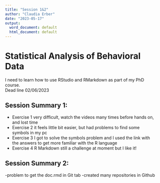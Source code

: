 ```yaml
---
title: "Session 1&2"
author: "Claudia Erber"
date: "2023-05-17"
output:
  word_document: default
  html_document: default
---
```



# **Statistical Analysis of Behavioral Data**

I need to learn how to use RStudio and RMarkdown as part of my PhD course.  
Dead line 02/06/2023



## **Session Summary 1:**

- Exercise 1 very difficult, watch the videos many times before hands on, and lost time
- Exercise 2 it feels little bit easier, but had problems to find some symbols in my pc
- Exercise 3 I got to solve the symbols problem and I used the link with the answers to get more familiar with the R language
- Exercise 4 R Markdown still a challenge at moment but I like it!

## **Session Summary 2:**
-problem to get the doc.rmd in Git tab
-created many repositories in Github
